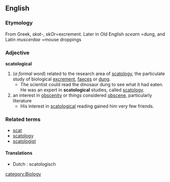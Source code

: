 ==English==

===Etymology===
From Greek, ''skat-'', ''skOr''=excrement. Later in Old English ''scearn'' =dung, and Latin ''muscerdae'' =mouse droppings 

===Adjective===
'''scatological'''
# (''a formal word'') related to the research area of [[scatology]], the particulate study of biological [[excrement]], [[faeces]] or [[dung]].
#* The scientist could read the dinosaur dung to see what it had eaten. He was an expert in '''scatological''' studies, called [[scatology]].
# an interest in [[obscenity]] or things considered [[obscene]], particularly literature
#* His interest in [[scatological]] reading gained him very few friends.

===Related terms===
*[[scat]]
*[[scatology]]
*[[scatologist]]

====Translations====
*Dutch : scatologisch

[[category:Biology]]